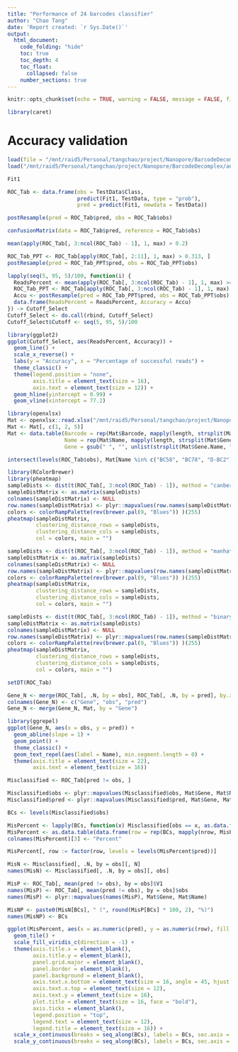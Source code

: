 ```yaml
---
title: "Performance of 24 barcodes classifier"
author: "Chao Tang"
date: 'Report created: `r Sys.Date()`'
output: 
  html_document: 
    code_folding: "hide"
    toc: true
    toc_depth: 4
    toc_float: 
      collapsed: false
    number_sections: true
---
```


```r
knitr::opts_chunk$set(echo = TRUE, warning = FALSE, message = FALSE, fig.align = 'center')
```

```r
library(caret)
```

# Accuracy validation

```r
load(file = "/mnt/raid5/Personal/tangchao/project/Nanopore/BarcodeDecomplex/analysis/04.RandomForest/01.ClassifierTraining/BIN_100_24barcodes_Classifier.RData")
load("/mnt/raid5/Personal/tangchao/project/Nanopore/BarcodeDecomplex/analysis/04.RandomForest/01.ClassifierTraining/RData/BIN_100_24barcodes_TestData.RData")
```

```r
Fit1
```

```r
ROC_Tab <- data.frame(obs = TestData$Class, 
                      predict(Fit1, TestData, type = "prob"), 
                      pred = predict(Fit1, newdata = TestData))
```

```r
postResample(pred = ROC_Tab$pred, obs = ROC_Tab$obs)
```

```r
confusionMatrix(data = ROC_Tab$pred, reference = ROC_Tab$obs)
```

```r
mean(apply(ROC_Tab[, 3:ncol(ROC_Tab) - 1], 1, max) > 0.2)
```

```r
ROC_Tab_PPT <- ROC_Tab[apply(ROC_Tab[, 2:11], 1, max) > 0.313, ]
postResample(pred = ROC_Tab_PPT$pred, obs = ROC_Tab_PPT$obs)
```

```r
lapply(seq(5, 95, 5)/100, function(i) {
  ReadsPercent <- mean(apply(ROC_Tab[, 3:ncol(ROC_Tab) - 1], 1, max) >= i)*100
  ROC_Tab_PPT <- ROC_Tab[apply(ROC_Tab[, 3:ncol(ROC_Tab) - 1], 1, max) > i, ]
  Accu <- postResample(pred = ROC_Tab_PPT$pred, obs = ROC_Tab_PPT$obs)[1]
  data.frame(ReadsPercent = ReadsPercent, Accuracy = Accu)
}) -> Cutoff_Select
Cutoff_Select <- do.call(rbind, Cutoff_Select)
Cutoff_Select$Cutoff <- seq(5, 95, 5)/100
```

```r
library(ggplot2)
ggplot(Cutoff_Select, aes(ReadsPercent, Accuracy)) + 
  geom_line() + 
  scale_x_reverse() + 
  labs(y = "Accuracy", x = "Percentage of successful reads") + 
  theme_classic() + 
  theme(legend.position = "none", 
        axis.title = element_text(size = 16), 
        axis.text = element_text(size = 12)) + 
  geom_hline(yintercept = 0.99) + 
  geom_vline(xintercept = 77.2)
```

```r
library(openxlsx)
Mat <- openxlsx::read.xlsx("/mnt/raid5/Personal/tangchao/project/Nanopore/BarcodeDecomplex/data/Meta/Barcode_RNA-更正终版.xlsx", sheet = 2)
Mat <- Mat[, c(1, 2, 5)]
Mat <- data.table(Barcode = rep(Mat$Barcode, mapply(length, strsplit(Mat$Gene.Name, "/"))), 
                  Name = rep(Mat$Name, mapply(length, strsplit(Mat$Gene.Name, "/"))), 
                  Gene = gsub(" ", "", unlist(strsplit(Mat$Gene.Name, "/"))))
```

```r
intersect(levels(ROC_Tab$obs), Mat[Name %in% c("BC58", "BC78", "D-BC2"), Gene])
```
```r
library(RColorBrewer)
library(pheatmap)
sampleDists <- dist(t(ROC_Tab[, 3:ncol(ROC_Tab) - 1]), method = "canberra")
sampleDistMatrix <- as.matrix(sampleDists)
colnames(sampleDistMatrix) <- NULL
row.names(sampleDistMatrix) <- plyr::mapvalues(row.names(sampleDistMatrix), gsub("-", ".", Mat$Gene), Mat$Name)
colors <- colorRampPalette(rev(brewer.pal(9, "Blues")) )(255)
pheatmap(sampleDistMatrix, 
         clustering_distance_rows = sampleDists,
         clustering_distance_cols = sampleDists,
         col = colors, main = "")
```

```r
sampleDists <- dist(t(ROC_Tab[, 3:ncol(ROC_Tab) - 1]), method = "manhattan")
sampleDistMatrix <- as.matrix(sampleDists)
colnames(sampleDistMatrix) <- NULL
row.names(sampleDistMatrix) <- plyr::mapvalues(row.names(sampleDistMatrix), gsub("-", ".", Mat$Gene), Mat$Name)
colors <- colorRampPalette(rev(brewer.pal(9, "Blues")) )(255)
pheatmap(sampleDistMatrix, 
         clustering_distance_rows = sampleDists,
         clustering_distance_cols = sampleDists,
         col = colors, main = "")
```

```r
sampleDists <- dist(t(ROC_Tab[, 3:ncol(ROC_Tab) - 1]), method = "binary")
sampleDistMatrix <- as.matrix(sampleDists)
colnames(sampleDistMatrix) <- NULL
row.names(sampleDistMatrix) <- plyr::mapvalues(row.names(sampleDistMatrix), gsub("-", ".", Mat$Gene), Mat$Name)
colors <- colorRampPalette(rev(brewer.pal(9, "Blues")) )(255)
pheatmap(sampleDistMatrix, 
         clustering_distance_rows = sampleDists,
         clustering_distance_cols = sampleDists,
         col = colors, main = "")
```

```r
setDT(ROC_Tab)
```

```r
Gene_N <- merge(ROC_Tab[, .N, by = obs], ROC_Tab[, .N, by = pred], by.x = "obs", by.y = "pred")
colnames(Gene_N) <- c("Gene", "obs", "pred")
Gene_N <- merge(Gene_N, Mat, by = "Gene")
```

```r
library(ggrepel)
ggplot(Gene_N, aes(x = obs, y = pred)) + 
  geom_abline(slope = 1) +
  geom_point() + 
  theme_classic() + 
  geom_text_repel(aes(label = Name), min.segment.length = 0) + 
  theme(axis.title = element_text(size = 22), 
        axis.text = element_text(size = 16))
```

```r
Misclassified <- ROC_Tab[pred != obs, ]
```

```r
Misclassified$obs <- plyr::mapvalues(Misclassified$obs, Mat$Gene, Mat$Name)
Misclassified$pred <- plyr::mapvalues(Misclassified$pred, Mat$Gene, Mat$Name)
```

```r
BCs <- levels(Misclassified$obs)

MisPercent <- lapply(BCs, function(x) Misclassified[obs == x, as.data.frame(prop.table(table(pred)) * 100), ])
MisPercent <- as.data.table(data.frame(row = rep(BCs, mapply(nrow, MisPercent)), do.call(rbind, MisPercent)))
colnames(MisPercent)[3] <- "Percent"

MisPercent[, row := factor(row, levels = levels(MisPercent$pred))]
```


```r
MisN <- Misclassified[, .N, by = obs][, N]
names(MisN) <- Misclassified[, .N, by = obs][, obs]

MisP <- ROC_Tab[, mean(pred != obs), by = obs]$V1
names(MisP) <- ROC_Tab[, mean(pred != obs), by = obs]$obs
names(MisP) <- plyr::mapvalues(names(MisP), Mat$Gene, Mat$Name)

MisNP <- paste0(MisN[BCs], " (", round(MisP[BCs] * 100, 2), "%)")
names(MisNP) <- BCs
```

```r
ggplot(MisPercent, aes(x = as.numeric(pred), y = as.numeric(row), fill = Percent)) + 
  geom_tile() + 
  scale_fill_viridis_c(direction = -1) + 
  theme(axis.title.x = element_blank(),
        axis.title.y = element_blank(),
        panel.grid.major = element_blank(),
        panel.border = element_blank(),
        panel.background = element_blank(), 
        axis.text.x.bottom = element_text(size = 16, angle = 45, hjust = 1), 
        axis.text.x.top = element_text(size = 12), 
        axis.text.y = element_text(size = 16), 
        plot.title = element_text(size = 16, face = "bold"), 
        axis.ticks = element_blank(), 
        legend.position = "top",
        legend.text = element_text(size = 12), 
        legend.title = element_text(size = 16)) + 
  scale_x_continuous(breaks = seq_along(BCs), labels = BCs, sec.axis = dup_axis(labels = MisPercent[, sum(Percent), by = pred][, round(V1)]), expand = c(0, 0)) + 
  scale_y_continuous(breaks = seq_along(BCs), labels = BCs, sec.axis = dup_axis(labels = MisNP[BCs]), expand = c(0, 0))
```







